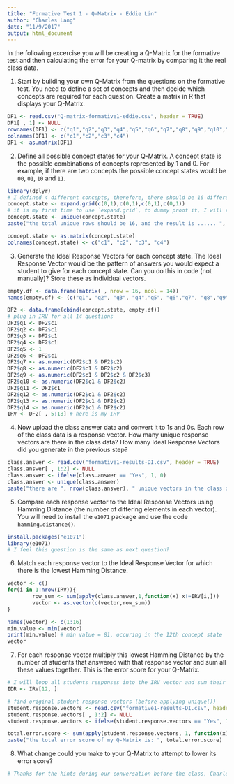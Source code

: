 ```yaml
---
title: "Formative Test 1 - Q-Matrix - Eddie Lin"
author: "Charles Lang"
date: "11/9/2017"
output: html_document
---
```

In the following excercise you will be creating a Q-Matrix for the formative test and then calculating the error for your Q-matrix by comparing it the real class data.

1. Start by building your own Q-Matrix from the questions on the formative test. You need to define a set of concepts and then decide which concepts are required for each question. Create a matrix in R that displays your Q-Matrix.
```r
DF1 <- read.csv("Q-matrix-formative1-eddie.csv", header = TRUE)
DF1[ , 1] <- NULL
rownames(DF1) <- c("q1","q2","q3","q4","q5","q6","q7","q8","q9","q10","q11","q12","q13","q14")
colnames(DF1) <- c("c1","c2","c3","c4")
DF1 <- as.matrix(DF1)

```


2. Define all possible concept states for your Q-Matrix. A concept state is the possible combinations of concepts represented by 1 and 0. For example, if there are two concepts the possible concept states would be `00`, `01`, `10` and `11`.
```r
library(dplyr)
# I defined 4 different concepts, therefore, there should be 16 different concept combinitions (2**4)
concept.state <- expand.grid(c(0,1),c(0,1),c(0,1),c(0,1))
# it is my first time to use `expand.grid`, to dummy proof it, I will run unique() and check the total of row (should be 16)
concept.state <- unique(concept.state)
paste("the total unique rows should be 16, and the result is ...... ", nrow(concept.state)) # great!'

concept.state <- as.matrix(concept.state)
colnames(concept.state) <- c("c1", "c2", "c3", "c4")
```

3. Generate the Ideal Response Vectors for each concept state. The Ideal Response Vector would be the pattern of answers you would expect a student to give for each concept state. Can you do this in code (not manually)? Store these as individual vectors.
```r
empty.df <- data.frame(matrix( , nrow = 16, ncol = 14))
names(empty.df) <- (c("q1", "q2", "q3", "q4","q5", "q6","q7", "q8","q9", "q10","q11", "q12","q13", "q14"))

DF2 <- data.frame(cbind(concept.state, empty.df))
# plug in IRV for all 14 questions
DF2$q1 <- DF2$c1
DF2$q2 <- DF2$c1
DF2$q3 <- DF2$c1
DF2$q4 <- DF2$c1
DF2$q5 <- 1
DF2$q6 <- DF2$c1
DF2$q7 <- as.numeric(DF2$c1 & DF2$c2)
DF2$q8 <- as.numeric(DF2$c1 & DF2$c2)
DF2$q9 <- as.numeric(DF2$c1 & DF2$c2 & DF2$c3)
DF2$q10 <- as.numeric(DF2$c1 & DF2$c2)
DF2$q11 <- DF2$c1
DF2$q12 <- as.numeric(DF2$c1 & DF2$c2)
DF2$q13 <- as.numeric(DF2$c1 & DF2$c2)
DF2$q14 <- as.numeric(DF2$c1 & DF2$c2)
IRV <- DF2[ , 5:18] # here is my IRV 
```

4. Now upload the class answer data and convert it to 1s and 0s. Each row of the class data is a response vector. How many unique response vectors are there in the class data? How many Ideal Response Vectors did you generate in the previous step?
```r
class.answer <- read.csv("formative1-results-DI.csv", header = TRUE)
class.answer[ , 1:2] <- NULL
class.answer <- ifelse(class.answer == "Yes", 1, 0)
class.answer <- unique(class.answer)
paste("there are ", nrow(class.answer), " unique vectors in the class data and ", nrow(IRV), "Ideal Response Vectors")


```

5. Compare each response vector to the Ideal Response Vectors using Hamming Distance (the number of differing elements in each vector). You will need to install the `e1071` package and use the code `hamming.distance()`. 
```r
install.packages("e1071")
library(e1071)
# I feel this question is the same as next question?

```

6. Match each response vector to the Ideal Response Vector for which there is the lowest Hamming Distance.
```r

vector <- c()
for(i in 1:nrow(IRV)){
        row_sum <- sum(apply(class.answer,1,function(x) x!=IRV[i,]))
        vector <- as.vector(c(vector,row_sum))
}

names(vector) <- c(1:16)
min.value <- min(vector)
print(min.value) # min value = 81, occuring in the 12th concept state
vector 


```

7. For each response vector multiply this lowest Hamming Distance by the number of students that answered with that response vector and sum all these values together. This is the error score for your Q-Matrix.
```r
# I will loop all students responses into the IRV vector and sum their error scores 
IDR <- IRV[12, ]

# find original student response vectors (before applying unique())
student.response.vectors <- read.csv("formative1-results-DI.csv", header = TRUE)
student.response.vectors[ , 1:2] <- NULL
student.response.vectors <- ifelse(student.response.vectors == "Yes", 1, 0)

total.error.score <- sum(apply(student.response.vectors, 1, function(x) x!=IDR))
paste("the total error score of my Q-Matrix is: ", total.error.score)

```

8. What change could you make to your Q-Matrix to attempt to lower its error score?

```r
# Thanks for the hints during our conversation before the class, Charles. You helped confirm my idea. I think that if we have fewer concept states then the total error score shoule be logically lower since there will be fewer combinitions of Ideal Response Vectors.
```

